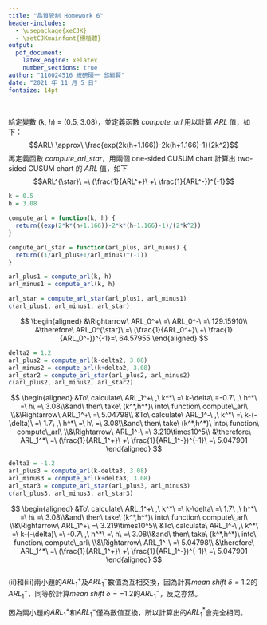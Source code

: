 ---
title: "品質管制 Homework 6"
header-includes:
  - \usepackage{xeCJK}
  - \setCJKmainfont{標楷體}
output: 
  pdf_document:
    latex_engine: xelatex
    number_sections: true
author: "110024516 統研碩一 邱繼賢"
date: "2021 年 11 月 5 日"
fontsize: 14pt
---

\textbf{4.11}  
給定變數 $(k,\ h)\ =\ (0.5,\ 3.08)$，並定義函數 $compute\_arl$ 用以計算 $ARL$ 值，如下：$$ARL\ \approx\ \frac{exp(2k(h+1.166))-2k(h+1.166)-1}{2k^2}$$
再定義函數 $compute\_arl\_star$，用兩個 one-sided CUSUM chart 計算出 two-sided CUSUM chart 的 $ARL$ 值，如下$$ARL^{\star}\ =\ (\frac{1}{ARL^+}\ +\ \frac{1}{ARL^-})^{-1}$$
```{r}
k = 0.5
h = 3.08

compute_arl = function(k, h) {
  return((exp(2*k*(h+1.166))-2*k*(h+1.166)-1)/(2*k^2))
}

compute_arl_star = function(arl_plus, arl_minus) {
  return((1/arl_plus+1/arl_minus)^(-1))
}
```
\textbf{(i)}  

```{r}
arl_plus1 = compute_arl(k, h)
arl_minus1 = compute_arl(k, h)

arl_star = compute_arl_star(arl_plus1, arl_minus1)
c(arl_plus1, arl_minus1, arl_star)
```
$$
\begin{aligned}
&\Rightarrow\ ARL_0^+\ =\ ARL_0^-\ =\ 129.15910\\
&\therefore\ ARL_0^{\star}\ =\ (\frac{1}{ARL_0^+}\ +\ \frac{1}{ARL_0^-})^{-1}=\ 64.57955
\end{aligned}
$$

\textbf{(ii)}  


```{r}
delta2 = 1.2
arl_plus2 = compute_arl(k-delta2, 3.08)
arl_minus2 = compute_arl(k+delta2, 3.08)
arl_star2 = compute_arl_star(arl_plus2, arl_minus2)
c(arl_plus2, arl_minus2, arl_star2)
```
$$
\begin{aligned}
&To\ calculate\ ARL_1^+\ ,\ k^*\ =\ k-\delta\ =-0.7\ ,\ h^*\ =\ h\ =\ 3.08\\&and\ then\ take\ (k^*,h^*)\ into\ function\ compute\_arl\ \\&\Rightarrow\ ARL_1^+\ =\ 5.04798\\
&To\ calculate\ ARL_1^-\ ,\ k^*\ =\ k-(-\delta)\ =\ 1.7\ ,\ h^*\ =\ h\ =\ 3.08\\&and\ then\ take\ (k^*,h^*)\ into\ function\ compute\_arl\ \\&\Rightarrow\ ARL_1^-\ =\ 3.219\times10^5\\
&\therefore\ ARL_1^*\ =\ (\frac{1}{ARL_1^+}\ +\ \frac{1}{ARL_1^-})^{-1}\ =\ 5.047901
\end{aligned}
$$



\textbf{(iii)}  

```{r}
delta3 = -1.2
arl_plus3 = compute_arl(k-delta3, 3.08)
arl_minus3 = compute_arl(k+delta3, 3.08)
arl_star3 = compute_arl_star(arl_plus3, arl_minus3)
c(arl_plus3, arl_minus3, arl_star3)
```
$$
\begin{aligned}
&To\ calculate\ ARL_1^+\ ,\ k^*\ =\ k-\delta\ =\ 1.7\ ,\ h^*\ =\ h\ =\ 3.08\\&and\ then\ take\ (k^*,h^*)\ into\ function\ compute\_arl\ \\&\Rightarrow\ ARL_1^+\ =\ 3.219\times10^5\\
&To\ calculate\ ARL_1^-\ ,\ k^*\ =\ k-(-\delta)\ =\ -0.7\ ,\ h^*\ =\ h\ =\ 3.08\\&and\ then\ take\ (k^*,h^*)\ into\ function\ compute\_arl\ \\&\Rightarrow\ ARL_1^-\ =\ 5.04798\\
&\therefore\ ARL_1^*\ =\ (\frac{1}{ARL_1^+}\ +\ \frac{1}{ARL_1^-})^{-1}\ =\ 5.047901
\end{aligned}
$$
\textbf{(iv)}  
(ii)和(iii)兩小題的$ARL_1^+$及$ARL_1^-$數值為互相交換，因為計算$mean\ shift\ \delta=1.2$的$ARL_1^+$，同等於計算$mean\ shift\ \delta=-1.2$的$ARL_1^-$，反之亦然。

因為兩小題的$ARL_1^+$和$ARL_1^-$僅為數值互換，所以計算出的$ARL_1^*$會完全相同。
```{r}
```


```{r}
```


```{r}
```


```{r}
```


```{r}
```


